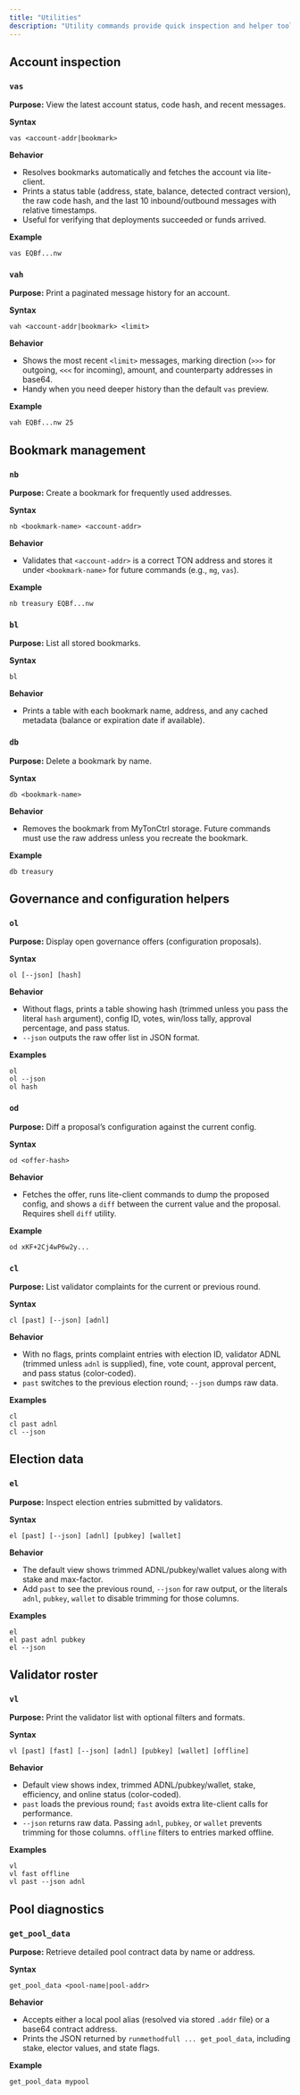 ```yaml
---
title: "Utilities"
description: "Utility commands provide quick inspection and helper tools for accounts, bookmarks, governance artifacts, and validator data."
---
```


## Account inspection

### `vas`

**Purpose:** View the latest account status, code hash, and recent messages.

**Syntax**

```mytonctrl
vas <account-addr|bookmark>
```

**Behavior**

- Resolves bookmarks automatically and fetches the account via lite-client.
- Prints a status table (address, state, balance, detected contract version), the raw code hash, and the last 10 inbound/outbound messages with relative timestamps.
- Useful for verifying that deployments succeeded or funds arrived.

**Example**

```mytonctrl
vas EQBf...nw
```

### `vah`

**Purpose:** Print a paginated message history for an account.

**Syntax**

```mytonctrl
vah <account-addr|bookmark> <limit>
```

**Behavior**

- Shows the most recent `<limit>` messages, marking direction (`>>>` for outgoing, `<<<` for incoming), amount, and counterparty addresses in base64.
- Handy when you need deeper history than the default `vas` preview.

**Example**

```mytonctrl
vah EQBf...nw 25
```

## Bookmark management

### `nb`

**Purpose:** Create a bookmark for frequently used addresses.

**Syntax**

```mytonctrl
nb <bookmark-name> <account-addr>
```

**Behavior**

- Validates that `<account-addr>` is a correct TON address and stores it under `<bookmark-name>` for future commands (e.g., `mg`, `vas`).

**Example**

```mytonctrl
nb treasury EQBf...nw
```

### `bl`

**Purpose:** List all stored bookmarks.

**Syntax**

```mytonctrl
bl
```

**Behavior**

- Prints a table with each bookmark name, address, and any cached metadata (balance or expiration date if available).

### `db`

**Purpose:** Delete a bookmark by name.

**Syntax**

```mytonctrl
db <bookmark-name>
```

**Behavior**

- Removes the bookmark from MyTonCtrl storage. Future commands must use the raw address unless you recreate the bookmark.

**Example**

```mytonctrl
db treasury
```

## Governance and configuration helpers

### `ol`

**Purpose:** Display open governance offers (configuration proposals).

**Syntax**

```mytonctrl
ol [--json] [hash]
```

**Behavior**

- Without flags, prints a table showing hash (trimmed unless you pass the literal `hash` argument), config ID, votes, win/loss tally, approval percentage, and pass status.
- `--json` outputs the raw offer list in JSON format.

**Examples**

```mytonctrl
ol
ol --json
ol hash
```

### `od`

**Purpose:** Diff a proposal’s configuration against the current config.

**Syntax**

```mytonctrl
od <offer-hash>
```

**Behavior**

- Fetches the offer, runs lite-client commands to dump the proposed config, and shows a `diff` between the current value and the proposal. Requires shell `diff` utility.

**Example**

```mytonctrl
od xKF+2Cj4wP6w2y...
```

### `cl`

**Purpose:** List validator complaints for the current or previous round.

**Syntax**

```mytonctrl
cl [past] [--json] [adnl]
```

**Behavior**

- With no flags, prints complaint entries with election ID, validator ADNL (trimmed unless `adnl` is supplied), fine, vote count, approval percent, and pass status (color-coded).
- `past` switches to the previous election round; `--json` dumps raw data.

**Examples**

```mytonctrl
cl
cl past adnl
cl --json
```

## Election data

### `el`

**Purpose:** Inspect election entries submitted by validators.

**Syntax**

```mytonctrl
el [past] [--json] [adnl] [pubkey] [wallet]
```

**Behavior**

- The default view shows trimmed ADNL/pubkey/wallet values along with stake and max-factor.
- Add `past` to see the previous round, `--json` for raw output, or the literals `adnl`, `pubkey`, `wallet` to disable trimming for those columns.

**Examples**

```mytonctrl
el
el past adnl pubkey
el --json
```

## Validator roster

### `vl`

**Purpose:** Print the validator list with optional filters and formats.

**Syntax**

```mytonctrl
vl [past] [fast] [--json] [adnl] [pubkey] [wallet] [offline]
```

**Behavior**

- Default view shows index, trimmed ADNL/pubkey/wallet, stake, efficiency, and online status (color-coded).
- `past` loads the previous round; `fast` avoids extra lite-client calls for performance.
- `--json` returns raw data. Passing `adnl`, `pubkey`, or `wallet` prevents trimming for those columns. `offline` filters to entries marked offline.

**Examples**

```mytonctrl
vl
vl fast offline
vl past --json adnl
```

## Pool diagnostics

### `get_pool_data`

**Purpose:** Retrieve detailed pool contract data by name or address.

**Syntax**

```mytonctrl
get_pool_data <pool-name|pool-addr>
```

**Behavior**

- Accepts either a local pool alias (resolved via stored `.addr` file) or a base64 contract address.
- Prints the JSON returned by `runmethodfull ... get_pool_data`, including stake, elector values, and state flags.

**Example**

```mytonctrl
get_pool_data mypool
```
